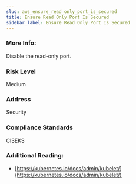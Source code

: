 ```yaml
---
slug: aws_ensure_read_only_port_is_secured
title: Ensure Read Only Port Is Secured
sidebar_label: Ensure Read Only Port Is Secured
---
```


### More Info:

Disable the read-only port.

### Risk Level

Medium

### Address

Security

### Compliance Standards

CISEKS

### Additional Reading:

- [https://kubernetes.io/docs/admin/kubelet/](https://kubernetes.io/docs/admin/kubelet/) 

